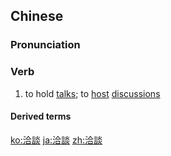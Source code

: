 {{also|洽谈}}
==Chinese==
{{zh-forms|s=洽谈}}

===Pronunciation===
{{zh-pron
|m=qiàtán
|c=hap6 taam4
|mn=hia̍p-tâm
|cat=v
}}

===Verb===
{{zh-verb}}

# to hold [[talk]]s; to [[host]] [[discussion]]s

====Derived terms====
{{zh-der|洽談會}}

{{zh-cat|Advanced}}

[[ko:洽談]]
[[ja:洽談]]
[[zh:洽談]]
